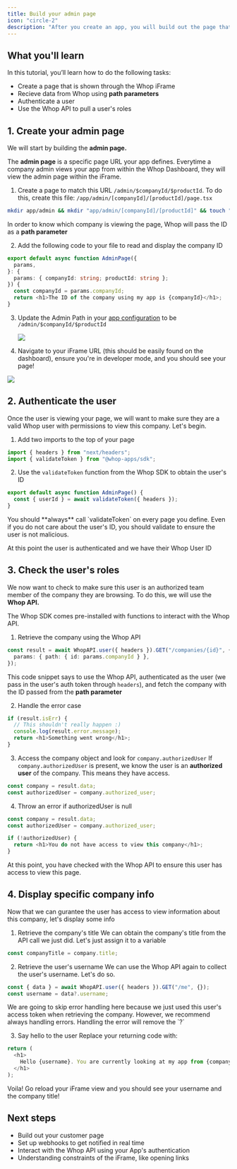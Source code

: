 ```yaml
---
title: Build your admin page
icon: "circle-2"
description: "After you create an app, you will build out the page that allows Whop Companies to interact with your app"
---
```


## What you'll learn

In this tutorial, you’ll learn how to do the following tasks:

- Create a page that is shown through the Whop iFrame
- Recieve data from Whop using **path parameters**
- Authenticate a user
- Use the Whop API to pull a user's roles

## 1. Create your admin page

We will start by building the **admin page.**

The **admin page** is a specific page URL your app defines. Everytime a company admin views your app from within the Whop Dashboard, they will view the admin page within the iFrame.

1. Create a page to match this URL `/admin/$companyId/$productId`. To do this, create this file: `/app/admin/[companyId]/[productId]/page.tsx`

```bash
mkdir app/admin && mkdir "app/admin/[companyId]/[productId]" && touch "app/admin/[companyId]/[productId]/page.tsx"
```

In order to know which company is viewing the page, Whop will pass the ID as a **path parameter**

2. Add the following code to your file to read and display the company ID

```typescript
export default async function AdminPage({
  params,
}: {
  params: { companyId: string; productId: string };
}) {
  const companyId = params.companyId;
  return <h1>The ID of the company using my app is {companyId}</h1>;
}
```

3. Update the Admin Path in your [app configuration](https://dash.whop.com/settings/developer) to be `/admin/$companyId/$productId`

   <Frame caption="Update the admin path to be /admin/$companyId/$productId ">
     <img src="https://imgur.com/MpBp7Bl.png" />
   </Frame>

4. Navigate to your iFrame URL (this should be easily found on the dashboard), ensure you're in developer mode, and you should see your page!

<Frame caption="You will now see the companyId from within the iFrame">
  <img src="https://media.discordapp.net/attachments/841805896156839936/1155635050709262446/Whop_Dashboard_-_httpsdash.whop.comproductsprod_nIKTInAJBYMCRapp_soLLJMDkBhQDtzexperienceIdexp_WBH9wB7VM2qeG1expNameTest_2023-09-24_at_18.41.022x.png?width=2199&height=1402" />
</Frame>

## 2. Authenticate the user

Once the user is viewing your page, we will want to make sure they are a valid Whop user with permissions to view this company. Let's begin.

1. Add two imports to the top of your page

```typescript
import { headers } from "next/headers";
import { validateToken } from "@whop-apps/sdk";
```

2. Use the `validateToken` function from the Whop SDK to obtain the user's ID

```typescript
export default async function AdminPage() {
  const { userId } = await validateToken({ headers });
}
```

<Warning>
  You should **always** call `validateToken` on every page you define. Even if
  you do not care about the user's ID, you should validate to ensure the user is
  not malicious.
</Warning>

At this point the user is authenticated and we have their Whop User ID

## 3. Check the user's roles

We now want to check to make sure this user is an authorized team member of the company they are browsing. To do this, we will use the **Whop API.**

The Whop SDK comes pre-installed with functions to interact with the Whop API.

1. Retrieve the company using the Whop API

```typescript
const result = await WhopAPI.user({ headers }).GET("/companies/{id}", {
  params: { path: { id: params.companyId } },
});
```

This code snippet says to use the Whop API, authenticated as the user (we pass in the user's auth token through `headers`), and fetch the company with the ID passed from the **path parameter**

2. Handle the error case

```typescript
if (result.isErr) {
  // This shouldn't really happen :)
  console.log(result.error.message);
  return <h1>Something went wrong</h1>;
}
```

3. Access the company object and look for `company.authorizedUser`
   If `company.authorizedUser` is present, we know the user is an **authorized user** of the company. This means they have access.

```typescript
const company = result.data;
const authorizedUser = company.authorized_user;
```

4. Throw an error if authorizedUser is null

```typescript
const company = result.data;
const authorizedUser = company.authorized_user;

if (!authorizedUser) {
  return <h1>You do not have access to view this company</h1>;
}
```

At this point, you have checked with the Whop API to ensure this user has access to view this page.

## 4. Display specific company info

Now that we can gurantee the user has access to view information about this company, let's display some info

1. Retrieve the company's title
   We can obtain the company's title from the API call we just did. Let's just assign it to a variable

```typescript
const companyTitle = company.title;
```

2. Retrieve the user's username
   We can use the Whop API again to collect the user's username. Let's do so.

```typescript
const { data } = await WhopAPI.user({ headers }).GET("/me", {});
const username = data?.username;
```

<Tip>
  We are going to skip error handling here because we just used this user's
  access token when retrieving the company. However, we recommend always
  handling errors. Handling the error will remove the `?`
</Tip>

3. Say hello to the user
   Replace your returning code with:

```typescript
return (
  <h1>
    Hello {username}. You are currently looking at my app from {companyTitle}
  </h1>
);
```

Voila! Go reload your iFrame view and you should see your username and the company title!

## Next steps

- Build out your customer page
- Set up webhooks to get notified in real time
- Interact with the Whop API using your App's authentication
- Understanding constraints of the iFrame, like opening links
